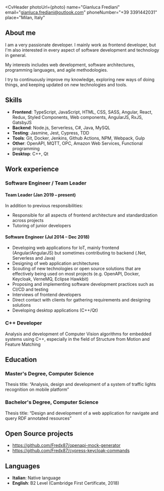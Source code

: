 
<CvHeader
  photoUrl={photo}
  name="Gianluca Frediani"
  email="gianluca.frediani@outlook.com"
  phoneNumber="+39 3391442031"
  place="Milan, Italy"
></CvHeader>

## About me

I am a very passionate developer. I mainly work as frontend developer, but I'm also interested in every aspect of software development and technology in general.

My interests includes web development, software architectures, programming languages, and agile methodologies.

I try to continuously improve my knowledge, exploring new ways of doing things, and keeping updated on new technologies and tools.

## Skills

- **Frontend**: TypeScript, JavaScript, HTML, CSS, SASS, Angular, React, Redux, Styled Components, Web components, AngularJS, RxJS, GatsbyJS
- **Backend**: Node.js, Serverless, C#, Java, MySQL
- **Testing**: Jasmine, Jest, Cypress, TDD
- **Tools**: Git, Docker, Jenkins, Github Actions, NPM, Webpack, Gulp
- **Other**: OpenAPI, MQTT, OPC, Amazon Web Services, Functional programming
- **Desktop**: C++, Qt

## Work experience

<CvExperience type="work" start="Jul 2014" end="present" company="Kalpa s.r.l." place="Milan, Italy">

### Software Engineer / Team Leader

#### Team Leader (Jan 2019 &ndash; present)

In addition to previous responsibilities:

- Responsible for all aspects of frontend architecture and standardization across projects
- Tutoring of junior developers

#### Software Engineer (Jul 2014 &ndash; Dec 2018)

- Developing web applications for IoT, mainly frontend (Angular/AngularJS) but sometimes contributing to backend (.Net, Serverless and Java)
- Designing of web application architectures
- Scouting of new technologies or open source solutions that are effectively being used on most projects (e.g. OpenAPI, Docker, Keycloak, VerneMQ, Eclipse Hawkbit)
- Proposing and implementing software development practices such as CI/CD and testing
- Interviews of frontend developers
- Direct contact with clients for gathering requirements and designing solutions
- Developing desktop applications (C++/Qt)

</CvExperience>

<CvExperience type="work" start="Dec 2013" end="Jun 2014" company="STMicroelectronics" place="Milan, Italy">

### C++ Developer

Analysis and development of Computer Vision algorithms for embedded systems using C++, especially in the field of Structure from Motion and Feature Matching

</CvExperience>

## Education

<CvExperience type="university" start="Oct 2010" end="Jul 2013" university="University of Milan" finalMark="110/110">

### Master's Degree, Computer Science

Thesis title: “Analysis, design and development of a system of traffic lights recognition on mobile platform”

</CvExperience>

<CvExperience type="university" start="Oct 2006" end="Apr 2010" university="University of Milan" finalMark="108/110">

### Bachelor's Degree, Computer Science

Thesis title: “Design and development of a web application for navigate and query RDF annotated resources”

</CvExperience>

## Open Source projects

- https://github.com/Fredx87/openapi-mock-generator
- https://github.com/Fredx87/cypress-keycloak-commands

## Languages

- **Italian**: Native language
- **English**: B2 Level (Cambridge First Certificate, 2018)
